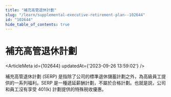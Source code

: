 ```yaml
---
title: "補充高管退休計劃"
slug: "/learn/supplemental-executive-retirement-plan--102644"
id: "102644"
hide_table_of_contents: true
---
```



# 補充高管退休計劃

<ArticleMeta id={102644} updatedAt={'2023-09-26 13:59:02'} />
<div className='border-solid border-b border-t-0 my-4 border-[var(--ifm-color-gray-300)]' />

補充高管退休計劃 (SERP) 是指除了公司的標準退休儲蓄計劃之外，為高級員工提供的一系列福利。SERP 是一種遞延薪酬計劃，不屬於合格計劃。也就是説，公司和員工沒有享受 401(k) 計劃提供的特殊税收優惠。
